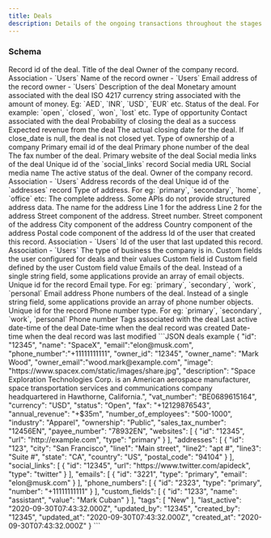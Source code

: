 ```yaml
---
title: Deals
description: Details of the ongoing transactions throughout the stages of your sales process.
---
```



### Schema
<ParamField body="id" type="string">
  Record id of the deal.
</ParamField>
<ParamField body="title" type="string">
  Title of the deal
</ParamField>
<ParamField body="owner_id" type="string">
  Owner of the company record. Association - `Users`
</ParamField>
<ParamField body="owner_name" type="string">
 Name of the record owner - `Users`
</ParamField>
<ParamField body="owner_email" type="string">
  Email address of the record owner - `Users`
</ParamField>
<ParamField body="description" type="string">
  Description of the deal
</ParamField>
<ParamField body="Amount" type="string">
  Monetary amount associated with the deal
</ParamField>
<ParamField body="currency" type="enum">
  ISO 4217 currency string associated with the amount of money. Eg: `AED`, `INR`, `USD`, `EUR` etc.
</ParamField>
<ParamField body="status" type="enum">
  Status of the deal. For example: `open`, `closed`, `won`, `lost` etc.
</ParamField>
<ParamField body="type" type="string">
  Type of opportunity
</ParamField>
<ParamField body="contact_id" type="string">
  Contact associated with the deal
</ParamField>
<ParamField body="win_probability" type="string">
  Probability of closing the deal as a success
</ParamField>
<ParamField body="expected_revenue" type="string">
  Expected revenue from the deal
</ParamField>
<ParamField body="close_date" type="string">
  The actual closing date for the deal. If close_date is null, the deal is not closed yet.
</ParamField>
<ParamField body="ownership" type="string">
  Type of ownership of a company
</ParamField>
<ParamField body="email" type="string">
  Primary email id of the deal
</ParamField>
<ParamField body="phone" type="string">
  Primary phone number of the deal
</ParamField>
<ParamField body="fax" type="string">
  The fax number of the deal.   
</ParamField>
<ParamField body="website" type="string">
  Primary website of the deal
</ParamField>
<ParamField body="social_links" type="object[]">
  Social media links of the deal
  <Expandable title="all child properties">
    <ResponseField name="id" type="string">
        Unique id of the `social_links` record
    </ResponseField>
    <ResponseField name="url" type="string">
        Social media URL
    </ResponseField>
    <ResponseField name="type" type="string">
        Social media name
    </ResponseField>
  </Expandable>
</ParamField>
<ParamField body="active" type="boolean">
  The active status of the deal.
</ParamField>
<ParamField body="owner_id" type="string">
  Owner of the company record. Association - `Users`
</ParamField>
<ParamField body="addresses" type="object[]">
  Address records of the deal
  <Expandable title="all child properties">
    <ResponseField name="id" type="string">
        Unique id of the `addresses` record
    </ResponseField>
    <ResponseField name="type" type="enum">
        Type of address. For eg: `primary`, `secondary`, `home`, `office` etc:
    </ResponseField>
    <ResponseField name="string" type="string">
        The complete address. Some APIs do not provide structured address data.
    </ResponseField>
     <ResponseField name="name" type="string">
        The name for the address
    </ResponseField>
    <ResponseField name="line_1" type="string">
        Line 1 for the address
    </ResponseField>
    <ResponseField name="line_2" type="string">
        Line 2 for the address
    </ResponseField>
     <ResponseField name="street" type="string">
        Street component of the address. Street number.
    </ResponseField>
    <ResponseField name="city" type="string">
        Street component of the address
    </ResponseField>
    <ResponseField name="state" type="string">
        City component of the address
    </ResponseField>
    <ResponseField name="country" type="string">
        Country component of the address
    </ResponseField>
    <ResponseField name="postal_code" type="string">
        Postal code component of the address
    </ResponseField>
  </Expandable>
</ParamField>
<ParamField body="created_by" type="string">
  Id of the user that created this record. Association - `Users`
</ParamField>
<ParamField body="updated_by" type="string">
  Id of the user that last updated this record. Association - `Users`  
</ParamField>
<ParamField body="industry" type="string">
  The type of business the company is in.
</ParamField>
<ParamField body="custom_fields" type="object[]">
  Custom fields the user configured for deals and their values
  <Expandable title="all child properties">
    <ResponseField name="id" type="string">
        Custom field id
    </ResponseField>
    <ResponseField name="name" type="string">
        Custom field defined by the user
    </ResponseField>
    <ResponseField name="value" type="string">
        Custom field value
    </ResponseField>
  </Expandable>
</ParamField>
<ParamField body="emails" type="object[]">
  Emails of the deal. Instead of a single string field, some applications provide an array of email objects.
   <Expandable title="all child properties">
    <ResponseField name="id" type="string">
        Unique id for the record
    </ResponseField>
    <ResponseField name="type" type="string">
        Email type. For eg: `primary`, `secondary`, `work`, `personal`
    </ResponseField>
    <ResponseField name="email" type="string">
        Email address
    </ResponseField>
  </Expandable>
</ParamField>
<ParamField body="phone_numbers" type="object[]">
  Phone numbers of the deal. Instead of a single string field, some applications provide an array of phone number objects.
  <Expandable title="all child properties">
    <ResponseField name="id" type="string">
        Unique id for the record
    </ResponseField>
    <ResponseField name="type" type="string">
        Phone number type. For eg: `primary`, `secondary`, `work`, `personal`
    </ResponseField>
    <ResponseField name="number" type="string">
        Phone number
    </ResponseField>
  </Expandable>
</ParamField>
<ParamField body="tags" type="string[]">
  Tags associated with the deal
</ParamField>
<ParamField body="last_active" type="string">
  Last active date-time of the deal
</ParamField>
<ParamField body="created_at" type="string">
  Date-time when the deal record was created
</ParamField>
<ParamField body="updated_at" type="string">
  Date-time when the deal record was last modified
</ParamField>

<ResponseExample>
```JSON deals example
{
  "id": "12345",
  "name": "SpaceX",
  "email":"elon@musk.com",
  "phone_number":"+11111111111",
  "owner_id": "12345",
  "owner_name": "Mark Wood",
  "owner_email":"wood.mark@example.com",
  "image": "https://www.spacex.com/static/images/share.jpg",
  "description": "Space Exploration Technologies Corp. is an American aerospace manufacturer, space transportation services and communications company headquartered in Hawthorne, California.",
  "vat_number": "BE0689615164",
  "currency": "USD",
  "status": "Open",
  "fax": "+12129876543",
  "annual_revenue": "+$35m",
  "number_of_employees": "500-1000",
  "industry": "Apparel",
  "ownership": "Public",
  "sales_tax_number": "12456EN",
  "payee_number": "78932EN",
  "websites": [
    {
      "id": "12345",
      "url": "http://example.com",
      "type": "primary"
    }
  ],
  "addresses": [
    {
      "id": "123",
      "city": "San Francisco",
      "line1": "Main street",
      "line2": "apt #",
      "line3": "Suite #",
      "state": "CA",
      "country": "US",
      "postal_code": "94104"
    }
  ],
  "social_links": [
    {
      "id": "12345",
      "url": "https://www.twitter.com/apideck",
      "type": "twitter"
    }
  ],
  "emails": [
    {
      "id": "3221",
      "type": "primary",
      "email": "elon@musk.com"
    }
  ],
  "phone_numbers": [
    {
      "id": "2323",
      "type": "primary",
      "number": "+11111111111"
    }
  ],
  "custom_fields": [
    {
      "id": "1233",
      "name": "assistant",
      "value": "Mark Cuban"
    }
  ],
  "tags": [
    "New"
  ],
  "last_active": "2020-09-30T07:43:32.000Z",
  "updated_by": "12345",
  "created_by": "12345",
  "updated_at": "2020-09-30T07:43:32.000Z",
  "created_at": "2020-09-30T07:43:32.000Z"
}
```
</ ResponseExample>